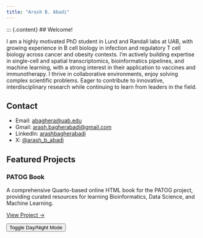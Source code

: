 ```yaml
---
title: "Arash B. Abadi"
---
```


::: {.content}
## Welcome!

I am a highly motivated PhD student in Lund and Randall labs at UAB, with growing experience in B cell biology in infection and regulatory T cell biology across cancer and obesity contexts. I'm actively building expertise in single-cell and spatial transcriptomics, bioinformatics pipelines, and machine learning, with a strong interest in their application to vaccines and immunotherapy. I thrive in collaborative environments, enjoy solving complex scientific problems. Eager to contribute to innovative, interdisciplinary research while continuing to learn from leaders in the field.

## Contact

- Email: [abaghera@uab.edu](mailto:abaghera@uab.edu)
- Gmail: [arash.bagherabadi@gmail.com](mailto:arash.bagherabadi@gmail.com)
- LinkedIn: [arashbagherabadi](https://www.linkedin.com/in/arashbagherabadi)
- X: [@arash_b_abadi](https://x.com/arash_b_abadi)

## Featured Projects

::: {.card}
### PATOG Book
A comprehensive Quarto-based online HTML book for the PATOG project, providing curated resources for learning Bioinformatics, Data Science, and Machine Learning.

[View Project →](https://arashabadi.github.io/patog/)
:::

<button class="theme-toggle" onclick="toggleTheme()">Toggle Day/Night Mode</button>

<script>
function toggleTheme() {
  document.body.classList.toggle('dark-mode');
}
</script>
